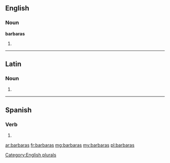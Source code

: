 ==English==

===Noun===
'''barbaras'''

# {{plural of|barbara}}

[[Category:English plurals]]

----

==Latin==

===Noun===
{{la-noun-form|barbarās}}

# {{inflection of|barbara|barbara|acc|p|lang=la}}

----

==Spanish==

===Verb===
{{es-verb-form|barbar}}

# {{es-verb form of|ending=ar|mood=subjunctive|tense=imperfect|sera=ra|pers=2|formal=no|number=singular|[[barbar]]}}

[[ar:barbaras]]
[[fr:barbaras]]
[[mg:barbaras]]
[[my:barbaras]]
[[pl:barbaras]]